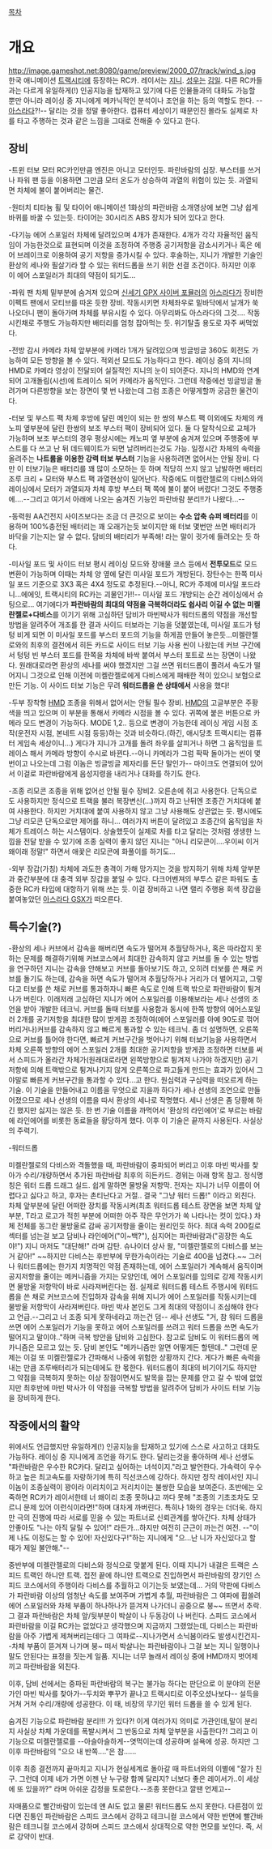 [[목차]]
= 개요 =
http://image.gameshot.net:8080/game/preview/2000_07/track/wind_s.jpg
한국 애니메이션 [[트랙시티]]에 등장하는 RC카. 레이서는 [[지니]]. [[성우]]는 [[김일]].
다른 RC카들과는 다르게 유일하게(!) 인공지능을 탑재하고 있기에 다른 인물들과의 대화도 가능할 뿐만 아니라 레이싱 중 지니에게 메카닉적인 분석이나 조언을 하는 등의 역할도 한다. --[[아스라다]]?!--
달리는 것을 정말 좋아한다.
컴퓨터 세상이기 때문인진 몰라도 실제로 차를 타고 주행하는 것과 같은 느낌을 그대로 전해줄 수 있다고 한다.

== 장비 ==

-트윈 터보 모터
RC카인만큼 엔진은 아니고 모터인듯. 파란바람의 심장. 부스터를 쓰거나 파워 팬 등을 이용하면 그만큼 모터 온도가 상승하여 과열의 위험이 있는 듯. 과열되면 차체에 불이 붙어버리는 물건.

-원터치 티타늄 휠 및 타이어
애니메이션 1화상의 파란바람 소개영상에 보면 그냥 쉽게 바퀴를 바꿀 수 있는듯.
타이어는 30시리즈 ABS 장치가 되어 있다고 한다.

-다기능 에어 스포일러
차체에 달려있으며 4개가 존재한다. 4개가 각각 자율적인 움직임이 가능한것으로 표현되며 이것을 조정하여 주행중 공기저항을 감소시키거나 혹은 에어 브레이크로 이용하여 공기 저항을 증가시킬 수 있다. 후술하는, 지니가 개발한 기술인 환상의 세나와 필살기라 할 수 있는 워터드롭을 쓰기 위한 선결 조건이다. 하지만 이후 이 에어 스포일러가 최대의 약점이 되기도...

-파워 팬
차체 밑부분에 숨겨져 있으며 [[신세기 GPX 사이버 포뮬러]]의 [[아스라다]]가 장비한 이펙트 팬에서 모티브를 따온 듯한 장비. 작동시키면 차체좌우로 밑바닥에서 날개가 쑥 나오더니 팬이 돌아가며 차체를 부유시킬 수 있다. 아무리봐도 아스라다의 그것.... 작동시킨채로 주행도 가능하지만 배터리를 엄청 잡아먹는 듯. 위기탈출 용도로 자주 써먹었다.

-전방 감시 카메라
차체 앞부분에 카메라 1개가 달려있으며 빙글빙글 360도 회전도 가능하여 모든 방향을 볼 수 있다. 적외선 모드도 가능하다고 한다. 레이싱 중의 지니의 HMD로 카메라 영상이 전달되어 실질적인 지니의 눈이 되어준다. 지니의 HMD와 연계되어 고개돌림(시선)에 트레이스 되어 카메라가 움직인다. 그런데 작중에선 빙글빙글 돌려가며 다른방향을 보는 장면이 몇 번 나왔는데 그럼 조종은 어떻게할까 궁금한 물건이다.

-터보 및 부스트 팩
차체 후방에 달린 메인이 되는 한 쌍의 부스트 팩 이외에도 차체의 캐노피 옆부분에 달린 한쌍의 보조 부스터 팩이 장비되어 있다. 둘 다 탈착식으로 교체가 가능하며 보조 부스터의 경우 평상시에는 캐노피 옆 부분에 숨겨져 있으며 주행중에 부스트를 다 쓰고 난 뒤 데드웨이트가 되면 날려버리는것도 가능. 일정시간 차체의 속력을 올려주는 '''나트륨을 이용한 강력 터보 부스터''' 기능을 사용하려면 없어서는 안될 장비. 다만 이 터보기능은 배터리를 꽤 많이 소모하는 듯 하며 적당히 쓰지 않고 남발하면 배터리 조루 크리 + 모터와 부스트 팩 과열현상이 일어난다. 작중에도 미켈란젤로의 다비스와의 레이싱에서 모터가 과열되자 차체 후방 부스터 팩 쪽에 불이 붙어 버렸다! 그것도 주행중에....--그리고 여기서 아래에 나오는 숨겨진 기능인 파란바람 분리!!가 나왔다...--

-동력원
AA건전지 사이즈보다는 조금 더 큰것으로 보이는 '''수소 압축 슈퍼 배터리'''를 이용하며 100%충전된 배터리는 꽤 오래가는듯 보이지만 왜 터보 몇번만 쓰면 배터리가 바닥을 기는지는 알 수 없다. 담비의 배터리가 부족해! 라는 말이 귓가에 들려오는 듯 하다.

-미사일 포드 및 사이드 터보
평시 레이싱 모드와 장애물 코스 등에서 '''전투모드'''로 모드 변환이 가능하며 이때는 차체 양 옆에 달린 미사일 포드가 개방된다. 장탄수는 한쪽 미사일 포드 기준으로 3X3 혹은 4X4 정도로 추정된다.--아니, RC카 주제에 미사일 포드라니...에에잇, 트랙시티의 RC카는 괴물인가!!-- 미사일 포드 개방되는 순간 레이싱에서 슈팅으로... 
여기에다가 '''파란바람의 최대의 약점을 극복하더라도 쉽사리 이길 수 없는 미켈란젤로+다비스'''를 이기기 위해 고심하던 담비가 마빈박사가 워터드롭의 약점을 개선할 방법을 알려주어 개조를 한 결과 사이드 터보라는 기능을 덧붙였는데, 미사일 포드가 텅텅 비게 되면 이 미사일 포드를 부스터 포드의 기능을 하게끔 만들어 놓은듯...미켈란젤로와의 최후의 결전에서 히든 카드로 사이드 터보 기능 사용 씬이 나왔는데 커브 구간에서 텅텅 빈 부스터 포드를 한쪽을 차체에 바싹 붙여서 부스터 포트로 쓰는 장면이 나왔다. 원래대로라면 환상의 세나를 써야 했겠지만 그걸 쓰면 워터드롭이 풀려서 속도가 떨어지니 그것으로 인해 이전에 미켈란젤로에게 다비스에게 패배한 적이 있으니 보험으로 만든 기능. 이 사이드 터보 기능은 무려 '''워터드롭을 쓴 상태에서''' 사용을 했다! 

-두부 장착형 [[HMD]] 
조종을 위해서 없어서는 안될 필수 장비. [[HMD]]의 고글부분은 주황색을 띄고 있으며 이 부분을 통해서 카메라 시점을 볼 수 있다. 귀쪽에 붙은 버튼으로 카메라 모드 변경이 가능하다. MODE 1,2.. 등으로 변경이 가능한데 레이싱 게임 시점 조작(운전자 시점, 본네트 시점 등등)하는 것과 비슷하다.(하긴, 애시당초 트랙시티는 컴퓨터 게임속 세상이니...) 게다가 지니가 고개를 돌려 좌우를 살피거나 하면 그 움직임을 트레이스 해서 카메라 방향이 수시로 바뀐다.--아니 카메라가 그럼 팍팍 돌아가는 씬이 몇번이고 나오는데 그럼 이놈은 빙글빙글 제자리를 돈단 말인가-- 마이크도 연결되어 있어서 이걸로 파란바람에게 음성지령을 내리거나 대화를 하기도 한다.

-조종 리모콘
조종을 위해 없어선 안될 필수 장비2. 오른손에 쥐고 사용한다. 단독으로도 사용하지만 정식으로 트랙을 불러 복장변신(...)까지 하고 난뒤엔 조종간 거치대에 붙여 사용한다. 하지만 거치대에 붙여 사용하지 않고 그냥 사용해도 상관없는 듯. 평시에도 그냥 리모콘 단독으로만 제어를 하니... 여러가지 버튼이 달려있고 조종간의 움직임을 차체가 트레이스 하는 시스템이다. 상술했듯이 실제로 차를 타고 달리는 것처럼 생생한 느낌을 전달 받을 수 있기에 조종 실력이 좋지 않던 지니는 "아니 리모콘이....우이씨 이거 왜이래 정말!" 하면서 애꿏은 리모콘에 화풀이를 하기도...

-외부 장갑(가칭)
차체에 과도한 충격이 가해 망가지는 것을 방지하기 위해 차체 앞부분과 중간부분에 대 충격 외부 장갑을 붙일 수 있다. 다크어벤져의 부투스 같은 파워도 출중한 RC카 타입에 대항하기 위해 쓰는 듯. 이걸 장비하고 나면 랠리 주행용 회색 장갑을 붙여놓았던 [[아스라다 GSX]]가 떠오른다.

== 특수기술(?) ==

-환상의 세나
커브에서 감속을 해버리면 속도가 떨어져 추월당하거나, 혹은 따라잡지 못하는 문제를 해결하기위해 커브코스에서 최대한 감속하지 않고 커브를 돌 수 있는 방법을 연구하던 지니는 감속을 안해보고 커브를 돌아보기도 하고, 오히려 터보를 쓴 채로 커브를 돌기도 하는데, 감속을 하면 속도가 떨어져 추월당하거나 거리가 더 벌어지고, 그렇다고 터보를 쓴 채로 커브를 통과하자니 빠른 속도로 인해 트랙 밖으로 파란바람이 튕겨나가 버린다. 이래저래 고심하던 지니가 에어 스포일러를 이용해보라는 세나 선생의 조언을 받아 개발한 테크닉. 커브를 돌때 터보를 사용함과 동시에 한쪽 방향의 에어스포일러 2개를 공기저항을 최대한 많이 받게끔 조정하여(에어 스포일러를 아예 90도로 꺾어버리거나)커브를 감속하지 않고 빠르게 통과할 수 있는 테크닉. 좀 더 설명하면, 오른쪽으로 커브를 틀어야 한다면, 빠르게 커브구간을 벗어나기 위해 터보기능을 사용하면서 차체 오른쪽 방향의 에어 스포일러 2개를 최대한 공기저항을 받게끔 조정하면 터보를 써서 스피드가 올라간 차체가(원래대로라면 왼쪽방향으로 튕겨져 나가야 하겠지만) 공기저항에 의해 트랙밖으로 튕겨나기지 않게 오른쪽으로 파고들게 만드는 효과가 있어서 그야말로 빠른게 커브구간을 통과할 수 있다...고 한다. 원심력과 구심력을 떠오르게 하는 기술. 이 기술을 만들어내고 이름을 무엇으로 지을까 하다가 세나 선생의 조언으로 만들어졌으므로 세나 선생의 이름을 따서 환상의 세나로 작명했다. 세나 선생은 좀 당황해 하긴 했지만 싫지는 않은 듯. 한 번 기술 이름을 까먹어서 '환상의 라인에어'로 부르는 바람에 라인에어를 비롯한 동료들을 황당하게 했다. 이후 이 기술은 끝까지 사용된다. 사실상의 주력기. 

-워터드롭

미켈란젤로의 다비스와 격돌했을 때, 파란바람이 중파되어 버리고 이후 마빈 박사를 찾아가 수리/개량하면서 추가된 파란바람 최후의 히든카드. 경위는 아래 항목 참고.
정식명칭은 워터 드롭 드래그 실드. 쉽게 말하면 물방울 저항막. 전자는 지니가 너무 이름이 어렵다고 싫다고 하고, 후자는 촌티난다고 거절.. 결국 "그냥 워터 드롭!" 이라고 외친다.
차체 앞부분에 달린 어떠한 장치를 작동시켜(최초 워터드롭 테스트 장면을 보면 차체 앞부분, T라고 로고가 적힌 부분에 어떠한 아주 작은 무언가가 쏙 나타나는 컷이 있다.) 차체 전체를 동그란 물방울로 감싸 공기저항을 줄이는 원리인듯 하다. 최대 속력 200킬로섹터를 넘는걸 보고 담비나 라인에어("이~백?"), 심지어는 파란바람과("굉장한 속도야!") 지니 마저도 "대단해!" 라며 감탄. 슈나이더 상사 왈, "미켈란젤로의 다비스를 보는거 같아!" ~~하지만 다비스는 후반부에 무한가속이라는 기술로 400을 넘겼다.~~
그러나 워터드롭에는 한가지 치명적인 약점 존재하는데, 에어 스포일러가 계속해서 움직이며 공지저항을 줄이는 메커니즘을 가지는 모양인데, 에어 스포일러를 임의로 강제 작동시키면 물방울 저항막이 바로 사라져버린다는 점. 실제로 워터드롭 테스트 주행시에 워터드롭을 쓴 채로 커브코스에 진입하자 감속을 위해 지니가 에어 스포일러를 작동시키는데 물방울 저항막이 사라져버린다. 마빈 박사 본인도 그게 최대의 약점이니 조심해야 한다고 언급.--그리고 너 조종 되게 못하네라고 까는건 덤-- 세나 선생도 "거, 참 워터 드롭을 쓰면 에어 스포일러가 기능을 못하고 에어 스포일러를 쓰려고 워터 드롭을 쓰면 속도가 떨어지고 말이야.."하며 극복 방안을 담비와 고심한다. 참고로 담비도 이 워터드롭의 메카니즘은 모르고 있는 듯. 담비 본인도 "메카니즘만 알면 어떻게든 할텐데.." 그런데 문제는 이걸 또 미켈란젤로가 간파해서 나중에 위험한 상황까지 간다. 게다가 빠른 속력을 내는 만큼 조루배터리가 되는데에도 한 몫한다. 워터드롭이 최대의 비기이기도 하지만 그 약점을 극복하지 못하는 이상 장점이면서도 발목을 잡는 문제를 안고 갈 수 밖에 없었지만 최후반에 마빈 박사가 이 약점을 극복할 방법을 알려주어 담비가 사이드 터보 기능을 장비하게 한다.

== 작중에서의 활약 ==

위에서도 언급했지만 유일하게(!) 인공지능을 탑재하고 있기에 스스로 사고하고 대화도 가능하다. 레이싱 중 지니에게 조언을 하기도 한다.
달리는것을 좋아하며 세나 선생도 "파란바람은 우수한 RC카다. 달리고 싶어하는 녀석이지."라고 발언한다. 
가속력이 우수하고 높은 최고속도를 자랑하기에 특히 직선코스에 강하다. 하지만 정작 레이서인 지니 이놈이 조종실력이 꽝이라 이리치이고 저리치이는 불쌍한 모습을 보여준다. 초반에는 오죽하면 RC카가 레이서한테 너 왜이리 조종 못하냐고 까다 못해 "조종의 기초조차도 모르니 문제 있어 이런식이라면!"하며 대차게 까버린다. 특히나 1화의 경우는 더더욱. 하지만 극의 진행에 따라 서로를 믿을 수 있는 파트너로 신뢰관계를 쌓아간다. 차체 상태가 안좋아도 "나는 아직 달릴 수 있어!" 라든가...하지만 여전히 근근이 까는건 여전. --"이제 나도 이정도는 할 수 있어! 자신있다구!"하는 지니에게 "으...난 니가 자신있다고 할 때가 제일 불안해."-- 

중반부에 미켈란젤로의 다비스와 정식으로 맞붙게 된다. 이때 지니가 내걸은 트랙은 스피드 트랙인 하니안 트랙. 접전 끝에 하니안 트랙으로 진입하면서 파란바람의 장기인 스피드 코스에서의 주행이라 다비스를 추월하고 이기는듯 보였는데... 거의 막판에 다비스가 파란바람 이상의 엄청난 속도를 보여주며 가볍게 추월, 파란바람은 그 여파에 휩쓸려 에어 스포일러와 차체 부품이 하나하나가 뜯겨져 나가더니 공중으로 붕~~ 뜨면서 추락. 그 결과 파란바람은 차체 앞/뒷부분이 박살이 나 두동강이 나 버린다. 스피드 코스에서 파란바람을 이길 RC카는 없었다고 생각했으며 지금까지 그랬었는데, 다비스는 파란바람을 아주 가볍게 제쳐버리는데다 그 여파로--지나가면서 소닉붐이라도 발생시킨건지--차체 부품이 뜯겨져 나가며 붕~ 떠서 박살나는 파란바람이나 그걸 보는 지니 일행이나 말도 안된다는 표정을 짓는게 일품. 지니는 너무 놀래서 레이싱 중에 HMD까지 벗어제끼고 파란바람을 외친다. 

이후, 담비 선에서는 중파된 파란바람의 복구는 불가능 하다는 판단으로 이 분야의 전문가인 마빈 박사를 찾아가--두치와 뿌꾸가 끝나고 트랙시티로 이주오셨나보다-- 설득을 거쳐 거쳐 수리/개량에 성공한다. 이 때, 비장의 무기인 워터 드롭을 쓸 수 있게 된다.

숨겨진 기능으로 파란바람 분리!!! 가 있다?! 이게 여러가지 의미로 가관인데,말이 분리지 사실상 차체 가운데를  폭발시켜서 그 반동으로 차체 앞부분을 사출한다?! 그리고 이 기능으로 미켈란젤로를 --아슬아슬하게--엿먹이는데 성공하며 설욕에 성공. 하지만 그 이후 파란바람의 "으으 내 반쪽...."은 참......

이후 최종 결전까지 끝마치고 지니가 현실세계로 돌아갈 때 파트너와의 이별에 "잘가 친구. 그런데 이제 네가 가면 이젠 난 누구랑 함께 달리지? 너보다 좋은 레이서가..이 세상에 또 있을까?" 라며 아쉬운 감정을 토로한다.--조종 못한다고 깔땐 언제고--

자매품으로 빨간바람이 있는데 얜 AI도 없고 물론! 워터드롭도 쓰지 못한다. 다른점이 있다면 진퉁인 파란바람은 스피드 코스에서 강하고 테크니컬 코스에서 약한 반면에 빨간바람은 테크니컬 코스에서 강하며 스피드 코스에서 상대적으로 약한 면모를 보인다. 즉, 서로 강약이 반대.
